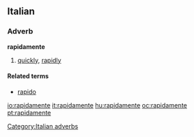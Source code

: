 {{see|rápidamente}}
==Italian==
===Adverb===
'''rapidamente'''
# [[quickly]], [[rapidly]]

====Related terms====
*[[rapido]]

[[Category:Italian adverbs]]

[[io:rapidamente]]
[[it:rapidamente]]
[[hu:rapidamente]]
[[oc:rapidamente]]
[[pt:rapidamente]]